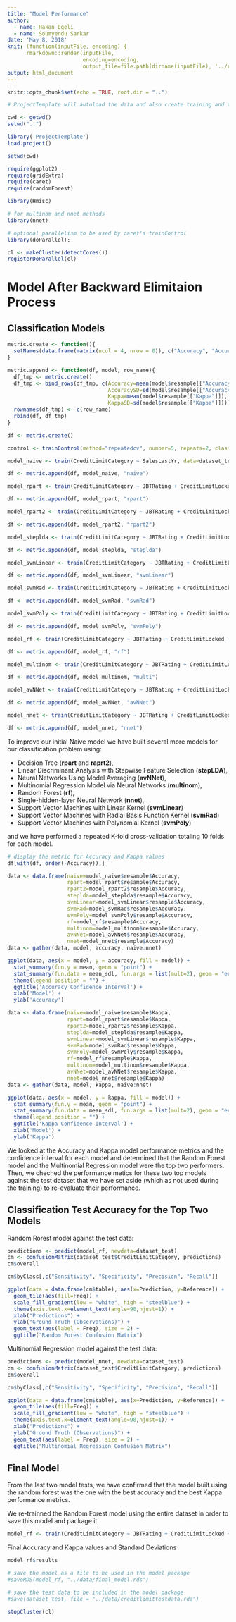 ```yaml
---
title: "Model Performance"
author:
  - name: Hakan Egeli
  - name: Soumyendu Sarkar
date: 'May 8, 2018'
knit: (function(inputFile, encoding) { 
      rmarkdown::render(inputFile,
                        encoding=encoding, 
                        output_file=file.path(dirname(inputFile), '../reports/', 'model-performance.html')) })
output: html_document
---
```


```r
knitr::opts_chunk$set(echo = TRUE, root.dir = "..")
```


```r

# ProjectTemplate will autoload the data and also create training and test datasets

cwd <- getwd()
setwd("..")

library('ProjectTemplate')
load.project()

setwd(cwd)

```

```r
require(ggplot2)
require(gridExtra)
require(caret)
require(randomForest)

library(Hmisc)

# for multinom and nnet methods
library(nnet)

```

```r

# optional parallelism to be used by caret's trainControl 
library(doParallel);

cl <- makeCluster(detectCores())
registerDoParallel(cl)

```

# Model After Backward Elimitaion Process


## Classification Models

```r

metric.create <- function(){
  setNames(data.frame(matrix(ncol = 4, nrow = 0)), c("Accuracy", "AccuracySD", "Kappa", "KappaSD"))
}

metric.append <- function(df, model, row_name){
  df_tmp <- metric.create()
  df_tmp <- bind_rows(df_tmp, c(Accuracy=mean(model$resample[["Accuracy"]]),
                                AccuracySD=sd(model$resample[["Accuracy"]]),
                                Kappa=mean(model$resample[["Kappa"]]),
                                KappaSD=sd(model$resample[["Kappa"]])))
  rownames(df_tmp) <- c(row_name)
  rbind(df, df_tmp)
}

df <- metric.create()

```

```r

control <- trainControl(method="repeatedcv", number=5, repeats=2, classProbs=TRUE, allowParallel=TRUE)

```

```r

model_naive <- train(CreditLimitCategory ~ SalesLastYr, data=dataset_train, method="rpart", metric="Accuracy", trControl=control)

df <- metric.append(df, model_naive, "naive")

```

```r

model_rpart <- train(CreditLimitCategory ~ JBTRating + CreditLimitLocked + SalesCurrentYr + SalesLastYr + DesignBandSalesLast12Mo + NumberOfStoreLocations + AvgDaysOfPayCategory + ReturnedPaymentCount + RuralUrbanContinuumCode + MetroIndicator + MedianEarnings + MedianIncomeHouseholds - 1, data=dataset_train, method="rpart", metric="Accuracy", trControl=control)

df <- metric.append(df, model_rpart, "rpart")

```

```r

model_rpart2 <- train(CreditLimitCategory ~ JBTRating + CreditLimitLocked + SalesCurrentYr + SalesLastYr + DesignBandSalesLast12Mo + NumberOfStoreLocations + AvgDaysOfPayCategory + ReturnedPaymentCount + RuralUrbanContinuumCode + MetroIndicator + MedianEarnings + MedianIncomeHouseholds - 1, data=dataset_train, method="rpart2", metric="Accuracy", trControl=control)

df <- metric.append(df, model_rpart2, "rpart2")

```

```r

model_steplda <- train(CreditLimitCategory ~ JBTRating + CreditLimitLocked + SalesCurrentYr + SalesLastYr + DesignBandSalesLast12Mo + NumberOfStoreLocations + AvgDaysOfPayCategory + ReturnedPaymentCount + RuralUrbanContinuumCode + MetroIndicator + MedianEarnings + MedianIncomeHouseholds - 1, data=dataset_train, method="stepLDA", metric="Accuracy", trControl=control, trace=FALSE)

df <- metric.append(df, model_steplda, "steplda")

```

```r

model_svmLinear <- train(CreditLimitCategory ~ JBTRating + CreditLimitLocked + SalesCurrentYr + SalesLastYr + DesignBandSalesLast12Mo + NumberOfStoreLocations + AvgDaysOfPayCategory + ReturnedPaymentCount + RuralUrbanContinuumCode + MetroIndicator + MedianEarnings + MedianIncomeHouseholds - 1, data=dataset_train, method="svmLinear", metric="Accuracy", trControl=control)

df <- metric.append(df, model_svmLinear, "svmLinear")

```

```r

model_svmRad <- train(CreditLimitCategory ~ JBTRating + CreditLimitLocked + SalesCurrentYr + SalesLastYr + DesignBandSalesLast12Mo + NumberOfStoreLocations + AvgDaysOfPayCategory + ReturnedPaymentCount + RuralUrbanContinuumCode + MetroIndicator + MedianEarnings + MedianIncomeHouseholds - 1, data=dataset_train, method="svmRadial", metric="Accuracy", trControl=control)

df <- metric.append(df, model_svmRad, "svmRad")

```

```r

model_svmPoly <- train(CreditLimitCategory ~ JBTRating + CreditLimitLocked + SalesCurrentYr + SalesLastYr + DesignBandSalesLast12Mo + NumberOfStoreLocations + AvgDaysOfPayCategory + ReturnedPaymentCount + RuralUrbanContinuumCode + MetroIndicator + MedianEarnings + MedianIncomeHouseholds - 1, data=dataset_train, method="svmPoly", metric="Accuracy", trControl=control)

df <- metric.append(df, model_svmPoly, "svmPoly")

```

```r

model_rf <- train(CreditLimitCategory ~ JBTRating + CreditLimitLocked + SalesCurrentYr + SalesLastYr + DesignBandSalesLast12Mo + NumberOfStoreLocations + AvgDaysOfPayCategory + ReturnedPaymentCount + RuralUrbanContinuumCode + MetroIndicator + MedianEarnings + MedianIncomeHouseholds - 1, data=dataset_train, method="rf", metric="Accuracy", trControl=control, tuneGrid=data.frame(.mtry=19))

df <- metric.append(df, model_rf, "rf")

```

```r

model_multinom <- train(CreditLimitCategory ~ JBTRating + CreditLimitLocked + SalesCurrentYr + SalesLastYr + DesignBandSalesLast12Mo + NumberOfStoreLocations + AvgDaysOfPayCategory + ReturnedPaymentCount + RuralUrbanContinuumCode + MetroIndicator + MedianEarnings + MedianIncomeHouseholds - 1, data=dataset_train, method="multinom", metric="Accuracy", trControl=control, maxit=600, trace=FALSE)

df <- metric.append(df, model_multinom, "multi")

```

```r

model_avNNet <- train(CreditLimitCategory ~ JBTRating + CreditLimitLocked + SalesCurrentYr + SalesLastYr + DesignBandSalesLast12Mo + NumberOfStoreLocations + AvgDaysOfPayCategory + ReturnedPaymentCount + RuralUrbanContinuumCode + MetroIndicator + MedianEarnings + MedianIncomeHouseholds - 1, data=dataset_train, method="avNNet", metric="Accuracy", trControl=control, maxit=600, trace=FALSE)

df <- metric.append(df, model_avNNet, "avNNet")

```

```r

model_nnet <- train(CreditLimitCategory ~ JBTRating + CreditLimitLocked + SalesCurrentYr + SalesLastYr + DesignBandSalesLast12Mo + NumberOfStoreLocations + AvgDaysOfPayCategory + ReturnedPaymentCount + RuralUrbanContinuumCode + MetroIndicator + MedianEarnings + MedianIncomeHouseholds - 1, data=dataset_train, method="nnet", trControl=control, tuneGrid=data.frame(.size=20, .decay=1.0e-1), rang=0.1, maxit=10000, trace=FALSE)

df <- metric.append(df, model_nnet, "nnet")

```

To improve our initial Naive model we have built several more models for our classification problem using:

* Decision Tree (**rpart** and **raprt2**),
* Linear Discriminant Analysis with Stepwise Feature Selection (**stepLDA**),
* Neural Networks Using Model Averaging (**avNNet**),
* Multinomial Regression Model via Neural Networks (**multinom**),
* Random Forest (**rf**),
* Single-hidden-layer Neural Network (**nnet**),
* Support Vector Machines with Linear Kernel (**svmLinear**)
* Support Vector Machines with Radial Basis Function Kernel (**svmRad**)
* Support Vector Machines with Polynomial Kernel (**svmPoly**)

and we have performed a repeated K-fold cross-validation totaling 10 folds for each model.


```r

# display the metric for Accuracy and Kappa values
df[with(df, order(-Accuracy)),]

```

```r
data <- data.frame(naive=model_naive$resample$Accuracy,
                   rpart=model_rpart$resample$Accuracy,
                   rpart2=model_rpart2$resample$Accuracy,
                   steplda=model_steplda$resample$Accuracy,
                   svmLinear=model_svmLinear$resample$Accuracy,
                   svmRad=model_svmRad$resample$Accuracy,
                   svmPoly=model_svmPoly$resample$Accuracy,
                   rf=model_rf$resample$Accuracy,
                   multinom=model_multinom$resample$Accuracy,
                   avNNet=model_avNNet$resample$Accuracy,
                   nnet=model_nnet$resample$Accuracy)
data <- gather(data, model, accuracy, naive:nnet)

```

```r

ggplot(data, aes(x = model, y = accuracy, fill = model)) + 
  stat_summary(fun.y = mean, geom = "point") +
  stat_summary(fun.data = mean_sdl, fun.args = list(mult=2), geom = "errorbar", width = 0.1) +
  theme(legend.position = "") +
  ggtitle('Accuracy Confidence Interval') +
  xlab('Model') + 
  ylab('Accuracy')

```

```r
data <- data.frame(naive=model_naive$resample$Kappa,
                   rpart=model_rpart$resample$Kappa,
                   rpart2=model_rpart2$resample$Kappa,
                   steplda=model_steplda$resample$Kappa,
                   svmLinear=model_svmLinear$resample$Kappa,
                   svmRad=model_svmRad$resample$Kappa,
                   svmPoly=model_svmPoly$resample$Kappa,
                   rf=model_rf$resample$Kappa,
                   multinom=model_multinom$resample$Kappa,
                   avNNet=model_avNNet$resample$Kappa,
                   nnet=model_nnet$resample$Kappa)
data <- gather(data, model, kappa, naive:nnet)

```

```r

ggplot(data, aes(x = model, y = kappa, fill = model)) + 
  stat_summary(fun.y = mean, geom = "point") +
  stat_summary(fun.data = mean_sdl, fun.args = list(mult=2), geom = "errorbar", width = 0.1) +
  theme(legend.position = "") +
  ggtitle('Kappa Confidence Interval') +
  xlab('Model') + 
  ylab('Kappa')

```

We looked at the Accuracy and Kappa model performance metrics and the confidence interval for each model and determined that the Random Forest model and the Multinomial Regression model were the top two performers. Then, we cheched the performance metics for these two top models against the test dataset that we have set aside (which as not used during the training) to re-evaluate their performance.

## Classification Test Accuracy for the Top Two Models

Random Rorest model against the test data:

```r

predictions <- predict(model_rf, newdata=dataset_test)
cm <- confusionMatrix(dataset_test$CreditLimitCategory, predictions)
cm$overall

```
```r

cm$byClass[,c("Sensitivity", "Specificity", "Precision", "Recall")]

```

```r

ggplot(data = data.frame(cm$table), aes(x=Prediction, y=Reference)) +
  geom_tile(aes(fill=Freq)) + 
  scale_fill_gradient(low = "white", high = "steelblue") +
  theme(axis.text.x=element_text(angle=90,hjust=1)) +
  xlab("Predictions") +
  ylab("Ground Truth (Observations)") +
  geom_text(aes(label = Freq), size = 2) +
  ggtitle("Random Forest Confusion Matrix")

```

Multinomial Regression model against the test data:

```r

predictions <- predict(model_nnet, newdata=dataset_test)
cm <- confusionMatrix(dataset_test$CreditLimitCategory, predictions)
cm$overall

```

```r

cm$byClass[,c("Sensitivity", "Specificity", "Precision", "Recall")]

```

```r

ggplot(data = data.frame(cm$table), aes(x=Prediction, y=Reference)) +
  geom_tile(aes(fill=Freq)) + 
  scale_fill_gradient(low = "white", high = "steelblue") +
  theme(axis.text.x=element_text(angle=90,hjust=1)) +
  xlab("Predictions") +
  ylab("Ground Truth (Observations)") +
  geom_text(aes(label = Freq), size = 2) +
  ggtitle("Multinomial Regression Confusion Matrix")

```

## Final Model

From the last two model tests, we have confirmed that the model built using the random forest was the one with the best accuracy and the best Kappa performance metrics.

We re-trainned the Random Forest model using the entire dataset in order to save this model and package it.

```r

model_rf <- train(CreditLimitCategory ~ JBTRating + CreditLimitLocked + SalesCurrentYr + SalesLastYr + DesignBandSalesLast12Mo + NumberOfStoreLocations + AvgDaysOfPayCategory + ReturnedPaymentCount + RuralUrbanContinuumCode + MetroIndicator + MedianEarnings + MedianIncomeHouseholds - 1, data=dataset, method="rf", metric="Accuracy", trControl=control, tuneGrid=data.frame(.mtry=19))

```

Final Accuracy and Kappa values and Standard Deviations

```r

model_rf$results

```


```r

# save the model as a file to be used in the model package
#saveRDS(model_rf, "../data/final_model.rds")

# save the test data to be included in the model package
#save(dataset_test, file = "../data/creditlimittestdata.rda")

```

```r

stopCluster(cl)

```
